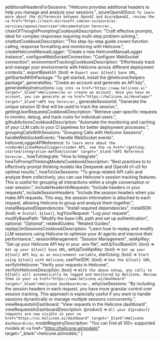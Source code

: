   additionalHeadersForSessions: "Helicone provides additional headers to help you manage and analyze your sessions.",
  azureOpenAIDocs: `To learn more about the differences between OpenAI and AzureOpenAI, review the <a href="https://learn.microsoft.com/en-us/azure/ai-services/openai/overview">documentation here</a>.`,
  chainOfThoughtPromptingCookbookDescription: "Craft effective prompts, ideal for complex responses requiring multi-step problem solving.",
  chatbotCookbookDescription: "This step-by-step guide covers function calling, response formatting and monitoring with Helicone.",
  createHeliconeManualLogger: "Create a new HeliconeManualLogger instance",
  configureWebSocketConnection: "Configure WebSocket connection",
  environmentTrackingCookbookDescription: "Effortlessly track and manage your environments with Helicone across different deployment contexts.",
  exportBaseUrl: (tool) => `Export your ${tool} base URL`,
  getStartedWithPackage: "To get started, install the @helicone/helpers package",
  generateKey: "Create an account and generate an API key",
  generateKeyInstructions: `Log into <a href="https://www.helicone.ai" target="_blank">Helicone</a> or create an account. Once you have an account, you can generate an <a href="https://helicone.ai/developer" target="_blank">API key here</a>.`,
  generateSessionId: "Generate the unique session ID that will be used to track the session.",
  gettingUserRequestsCookbookDescription: "Retrieve user-specific requests to monitor, debug, and track costs for individual users.",
  githubActionsCookbookDescription: "Automate the monitoring and caching of your LLM calls in your CI pipelines for better deployment processes.",
  groupingCallsWithSessions: "Grouping Calls with Helicone Sessions",
  handleWebSocketEvents: "Handle WebSocket events",
  heliconeLoggerAPIReference: `To learn more about the <code>HeliconeManualLogger</code> API, see the <a href="/getting-started/integration-method/custom" target="_blank">API Reference here</a>.`,
  howToIntegrate: "How to Integrate",
  howToPromptThinkingModelsCookbookDescription: "Best practices to to effectively prompt thinking models like Deepseek and OpenAI o1-o3 for optimal results.",
  howToUseSessions: "To group related API calls and analyze them collectively, you can use Helicone's session tracking features. This is useful for grouping all interactions within a single conversation or user session.",
  includeHeadersInRequests: "Include headers in your requests",
  includeSessionHeaders: "Include the session headers when you make API requests. This way, the session information is attached to each request, allowing Helicone to group and analyze them together.",
  installRequiredDependencies: "Install required dependencies",
  installSDK: (tool) => `Install ${tool}`,
  logYourRequest: "Log your request",
  modifyBasePath: "Modify the base URL path and set up authentication",
  optional: "Optional",
  relatedGuides: "Related Guides",
  replayLlmSessionsCookbookDescription: "Learn how to replay and modify LLM sessions using Helicone to optimize your AI agents and improve their performance.",
  sessionManagement: "Session Management",
  setApiKey: "Set up your Helicone API key in your .env file",
  setUpToolBaseUrl: (tool) => `Set up your ${tool} base URL`,
  setUpToolApiKey: (tool) => `Set up your ${tool} API key as an environment variable`,
  startUsing: (tool) => `Start using ${tool} with Helicone`,
  useTheSDK: (tool) => `Use the ${tool} SDK`,
  verifyInHelicone: "Verify your requests in Helicone",
  verifyInHeliconeDesciption: (tool) => `With the above setup, any calls to ${tool} will automatically be logged and monitored by Helicone. Review them in your <a href="https://www.helicone.ai/dashboard" target="_blank">Helicone dashboard</a>.`,
  whyUseSessions: "By including the session headers in each request, you have more granular control over session tracking. This approach is especially useful if you want to handle sessions dynamically or manage multiple sessions concurrently.",
  viewRequestsInDashboard: "View requests in the Helicone dashboard",
  viewRequestsInDashboardDescription: (product) => `All your ${product} requests are now visible in your <a href="https://us.helicone.ai/dashboard" target="_blank">Helicone dashboard</a>`,
  modelRegistryDescription: "You can find all 100+ supported models at <a href=\"https://helicone.ai/models\" target=\"_blank\">helicone.ai/models</a>."
}
